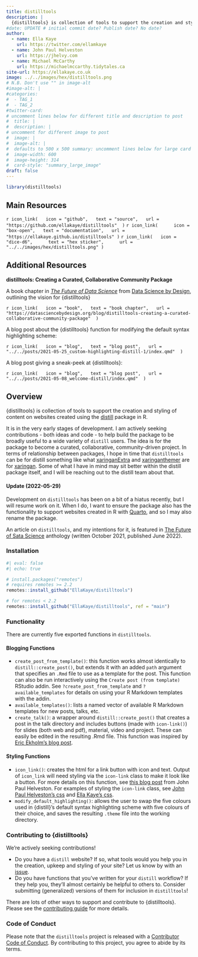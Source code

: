 ```yaml
---
title: distilltools
description: |
  {distilltools} is collection of tools to support the creation and styling of content on websites created using the {distill} package in R.
#date: UPDATE # initial commit date? Publish date? No date?
author: 
  - name: Ella Kaye
    url: https://twitter.com/ellamkaye
  - name: John Paul Helveston
    url: https://jhelvy.com
  - name: Michael McCarthy
    url: https://michaelmccarthy.tidytales.ca
site-url: https://ellakaye.co.uk
image: ../../images/hex/distilltools.png
# N.B. Don't use "" in image-alt
#image-alt: |
#categories:
#  - TAG_1
#  - TAG_2
#twitter-card: 
# uncomment lines below for different title and description to post
#  title: |
#  description: |
# uncomment for different image to post
#  image: |
#  image-alt: |
#  defaults to 500 x 500 summary: uncomment lines below for large card
#  image-width: 600 
#  image-height: 314
#  card-style: "summary_large_image" 
draft: false
---
```


```r
library(distilltools)
```

## Main Resources

`r icon_link(
  icon = "github",
  text = "source",
  url = "https://github.com/ellakaye/distilltools" 
)` 
`r icon_link(   
  icon = "box-open",
  text = "documentation",
  url = "https://ellakaye.github.io/distilltools"
)` 
`r icon_link(
  icon = "dice-d6",   
  text = "hex sticker",   
  url = "../../images/hex/distilltools.png"
)`

## Additional Resources

**distilltools: Creating a Curated, Collaborative Community Package**

A book chapter in [*The Future of Data Science*](https://datasciencebydesign.org/book){target="_blank"} from [Data Science by Design](https://datasciencebydesign.org){target="_blank"}, outlining the vision for {distilltools}

`r icon_link(
  icon = "book",
  text = "book chapter",
  url = "https://datasciencebydesign.org/blog/distilltools-creating-a-curated-collaborative-community-package" 
)`

A blog post about the {distilltools} function for modifying the default syntax highlighting scheme:

`r icon_link(
  icon = "blog",
  text = "blog post",
  url = "../../posts/2021-05-25_custom-highlighting-distill-1/index.qmd" 
)`

A blog post giving a sneak-peek at {distilltools}:

`r icon_link(
  icon = "blog",
  text = "blog post",
  url = "../../posts/2021-05-08_welcome-distill/index.qmd" 
)`

## Overview

{distilltools} is collection of tools to support the creation and
styling of content on websites created using the
[distill](https://rstudio.github.io/distill/) package in R.

It is in the very early stages of development. I am actively seeking
contributions - both ideas and code - to help build the package to be
broadly useful to a wide variety of `distill` users. The idea is for the
package to become a curated, collaborative, community-driven project. In
terms of relationship between packages, I hope in time that
`distilltools` can be for distill something like what
[xaringanExtra](https://pkg.garrickadenbuie.com/xaringanExtra/#/) and
[xaringanthemer](https://pkg.garrickadenbuie.com/xaringanthemer/) are
for [xaringan](https://github.com/yihui/xaringan). Some of what I have
in mind may sit better within the distill package itself, and I will be
reaching out to the distill team about that.

#### Update (2022-05-29)

Development on `distilltools` has been on a bit of a hiatus recently,
but I will resume work on it. When I do, I want to ensure the package
also has the functionality to support websites created in R with
[Quarto](https://quarto.org), and so I may also rename the package.

An article on `distilltools`, and my intentions for it, is featured in
[The Future of Sata Science](http://datasciencebydesign.org/book)
anthology (written October 2021, published June 2022).

### Installation

```r
#| eval: false
#| echo: true

# install.packages("remotes")
# requires remotes >= 2.2
remotes::install_github("EllaKaye/distilltools")

# for remotes < 2.2
remotes::install_github("EllaKaye/distilltools", ref = "main")
```

### Functionality

There are currently five exported functions in `distilltools`.

#### Blogging Functions

-   `create_post_from_template()`: this function works almost
    identically to `distill::create_post()`, but extends it with an
    added `path` argument that specifies an `.Rmd` file to use as a
    template for the post. This function can also be run interactively
    using the `Create post (from template)` RStudio addin. See
    `?create_post_from_template` and `?available_templates` for details
    on using your R Markdown templates with the addin.
-   `available_templates()`: lists a named vector of available R
    Markdown templates for new posts, talks, etc.
-   `create_talk()`: a wrapper around `distill::create_post()` that
    creates a post in the talk directory and includes buttons (made with
    `icon-link()`) for slides (both web and pdf), material, video and
    project. These can easily be edited in the resulting .Rmd file. This
    function was inspired by [Eric Ekholm’s blog
    post](https://www.ericekholm.com/posts/2021-04-02-personalizing-the-distill-template/).

#### Styling Functions

-   `icon_link()`: creates the html for a link button with icon and
    text. Output of `icon_link` will need styling via the `icon-link`
    class to make it look like a button. For more details on this
    function, see [this blog
    post](https://www.jhelvy.com/posts/2021-03-25-customizing-distill-with-htmltools-and-css/#link-buttons-with-icons-text)
    from John Paul Helveston. For examples of styling the `icon-link`
    class, see [John Paul Helveston’s
    css](https://github.com/jhelvy/jhelvy.com/blob/master/css/jhelvy.css)
    and [Ella Kaye’s
    css](https://github.com/EllaKaye/ellakaye-distill/blob/main/ek_theme.css).
-   `modify_default_highlighting()`: allows the user to swap the five
    colours used in {distill}’s default syntax highlighting scheme with
    five colours of their choice, and saves the resulting `.theme` file
    into the working directory.

### Contributing to {distilltools}

We’re actively seeking contributions!

-   Do you have a `distill` website? If so, what tools would you help
    you in the creation, upkeep and styling of your site? Let us know by
    with an [issue](https://github.com/EllaKaye/distilltools/issues).
-   Do you have functions that you’ve written for your `distill`
    workflow? If they help you, they’ll almost certainly be helpful to
    others to. Consider submitting (generalized) versions of them for
    inclusion in `distilltools`!

There are lots of other ways to support and contribute to {distilltools}. Please see the [contributing
guide](https://github.com/EllaKaye/distilltools/blob/main/.github/CONTRIBUTING.md){target="_blank"} for more details.

### Code of Conduct

Please note that the `distilltools` project is released with a [Contributor Code of Conduct](https://github.com/EllaKaye/distilltools/blob/main/.github/CODE_OF_CONDUCT.md){target="_blank"}. By
contributing to this project, you agree to abide by its terms.


